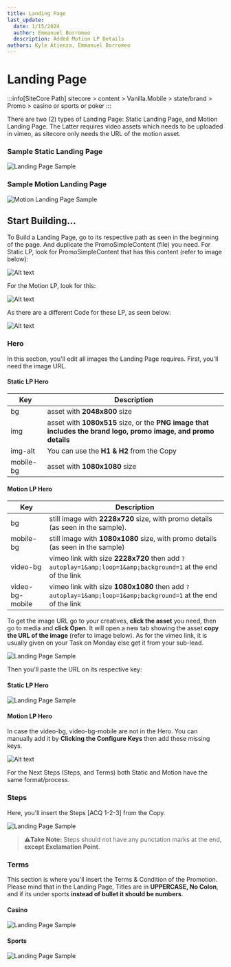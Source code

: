 ```yaml
---
title: Landing Page
last_update:
  date: 1/15/2024
  author: Emmanuel Borromeo
  description: Added Motion LP Details
authors: Kyle Atienza, Emmanuel Borromeo
---
```


# Landing Page

:::info[SiteCore Path]
sitecore > content > Vanilla.Mobile > state/brand > Promo > casino or sports or poker
:::

There are two (2) types of Landing Page: Static Landing Page, and Motion Landing Page. The Latter requires video assets which needs to be uploaded in vimeo, as sitecore only needs the URL of the motion asset.

### Sample Static Landing Page

![Landing Page Sample](<../../static/img/builds/landing-page/Landing Page Page.png>)

### Sample Motion Landing Page
![Motion Landing Page Sample](<../../static/img/builds/landing-page/motion 1.png>)


## Start Building...
To Build a Landing Page, go to its respective path as seen in the beginning of the page. And duplicate the PromoSimpleContent (file) you need. For Static LP, look for PromoSimpleContent that has this content (refer to image below):  

![Alt text](<../../static/img/builds/landing-page/static lp dup.png>)

For the Motion LP, look for this:  

![Alt text](<../../static/img/builds/landing-page/motion lp dup.png>)

As there are a different Code for these LP, as seen below:  

![Alt text](<../../static/img/builds/landing-page/difference.png>)

### Hero

In this section, you'll edit all images the Landing Page requires. First, you'll need the image URL.  

#### Static LP Hero
| Key       | Description                                                                                                     |
| --------- | --------------------------------------------------------------------------------------------------------------- |
| bg        | asset with **2048x800** size                                                                                    |
| img       | asset with **1080x515** size, or the **PNG image that includes the brand logo, promo image, and promo details** |
| img-alt   | You can use the **H1 & H2** from the Copy                                                                       |
| mobile-bg | asset with **1080x1080** size                                                                                   |

#### Motion LP Hero
| Key       | Description                                                                                                     |
| --------- | --------------------------------------------------------------------------------------------------------------- |
| bg        | still image with **2228x720** size, with promo details (as seen in the sample).                                                                                      |
| mobile-bg       | still image with **1080x1080** size, with promo details (as seen in the sample) |
| video-bg   | vimeo link with size **2228x720** then add `?autoplay=1&amp;loop=1&amp;background=1` at the end of the link                                                                     |
| video-bg-mobile | vimeo link with size **1080x1080** then add `?autoplay=1&amp;loop=1&amp;background=1` at the end of the link                                                                                |


To get the image URL go to your creatives, **click the asset** you need, then go to media and **click Open**. It will open a new tab showing the asset **copy the URL of the image** (refer to image below). As for the vimeo link, it is usually given on your Task on Monday else get it from your sub-lead.

![Landing Page Sample](../../static/img/builds/landing-page/url.png)

Then you'll paste the URL on its respective key:

#### Static LP Hero
![Landing Page Sample](../../static/img/builds/landing-page/Hero.png)

#### Motion LP Hero
In case the video-bg, video-bg-mobile are not in the Hero. You can manually add it by **Clicking the Configure Keys** then add these missing keys.  

![Alt text](<../../static/img/builds/landing-page/motion hero.png>)

For the Next Steps (Steps, and Terms) both Static and Motion have the same format/process.

### Steps

Here, you'll insert the Steps [ACQ 1-2-3] from the Copy.

![Landing Page Sample](../../static/img/builds/landing-page/steps.png)

> :warning:**Take Note:** Steps should not have any punctation marks at the end, **except Exclamation Point**.

### Terms

This section is where you'll insert the Terms & Condition of the Promotion. Please mind that in the Landing Page, Titles are in **UPPERCASE, No Colon**, and if its under sports **instead of bullet it should be numbers**.

#### Casino

![Landing Page Sample](../../static/img/builds/landing-page/terms.png)

#### Sports

![Landing Page Sample](../../static/img/builds/landing-page/sports.png)
